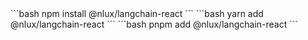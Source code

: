 
<Tabs groupId="package" queryString>
    <TabItem value="npm" label="NPM">
        ```bash
        npm install @nlux/langchain-react
        ```
    </TabItem>
    <TabItem value="yarn" label="Yarn">
        ```bash
        yarn add @nlux/langchain-react
        ```
    </TabItem>
    <TabItem value="pnpm" label="PNPM">
        ```bash
        pnpm add @nlux/langchain-react
        ```
    </TabItem>
</Tabs>